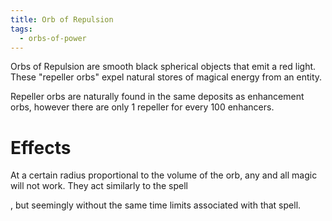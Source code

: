 ```yaml
---
title: Orb of Repulsion
tags:
  - orbs-of-power
---
```


Orbs of Repulsion are smooth black spherical objects that emit a red light.
These "repeller orbs" expel natural stores of magical energy from an entity.

Repeller orbs are naturally found in the same deposits as enhancement orbs,
however there are only 1 repeller for every 100 enhancers.

# Effects

At a certain radius proportional to the volume of the orb, any and all magic
will not work. They act similarly to the spell

<Spell name="Antimagic Field" />, but seemingly without the same time limits
associated with that spell.
